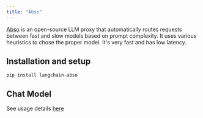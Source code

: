 ```yaml
---
title: "Abso"
---
```


[Abso](https://abso.ai/#router) is an open-source LLM proxy that automatically routes requests between fast and slow models based on prompt complexity. It uses various heuristics to chose the proper model. It's very fast and has low latency.

## Installation and setup

```
pip install langchain-abso
```

## Chat Model

See usage details [here](/oss/integrations/chat/abso)
